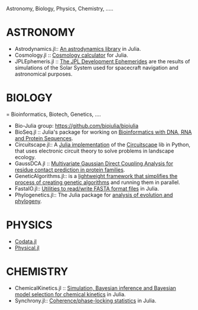 Astronomy, Biology, Physics, Chemistry, .....

= ASTRONOMY =
* Astrodynamics.jl:: [https://github.com/helgee/Astrodynamics.jl An astrodynamics library] in Julia.
* Cosmology.jl :: [https://github.com/nolta/Cosmology.jl Cosmology calculator] for Julia.
* JPLEphemeris.jl :: [https://github.com/helgee/JPLEphemeris.jl The JPL Development Ephemerides] are the results of simulations of the Solar System used for spacecraft navigation and astronomical purposes.



= BIOLOGY ==
Bioinformatics, Biotech, Genetics, ....

* Bio-Julia group: [https://github.com/biojulia/biojulia https://github.com/biojulia/biojulia]
* BioSeq.jl :: Julia's package for working on [https://github.com/diegozea/BioSeq.jl Bioinformatics with DNA, RNA and Protein Sequences].
* Circuitscape.jl:: A [https://github.com/tanmaykm/Circuitscape.jl Julia implementation] of the [http://www.circuitscape.org/ Circuitscape] lib in Python, that uses electronic circuit theory to solve problems in landscape ecology.
* GaussDCA.jl :: [https://github.com/carlobaldassi/GaussDCA.jl  Multivariate Gaussian Direct Coupling Analysis for residue contact prediction in protein families].
* GeneticAlgorithms.jl:: is a [https://github.com/forio/GeneticAlgorithms.jl lightweight framework that simplifies the process of creating genetic algorithms] and running them in parallel.
* FastaIO.jl:: [https://github.com/carlobaldassi/FastaIO.jl Utilities to read/write FASTA format files] in Julia.
* Phylogenetics.jl:: The Julia package for [https://github.com/Ward9250/Phylogenetics.jl  analysis of evolution and phylogeny].


= PHYSICS =
* [https://github.com/kofron/Codata.jl Codata.jl]
* [https://github.com/ggggggggg/Physical.jl Physical.jl]


= CHEMISTRY =
* ChemicalKinetics.jl :: [https://github.com/scidom/ChemicalKinetics.jl Simulation, Bayesian inference and Bayesian model selection for chemical kinetics] in Julia.
* Synchrony.jl:: [https://github.com/simonster/Synchrony.jl Coherence/phase-locking statistics] in Julia.


